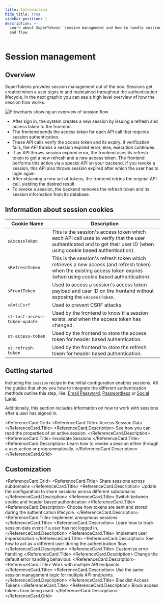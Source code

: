```yaml
---
title: Introduction
hide_title: true
sidebar_position: 1
description: >-
  Learn about SuperTokens' session management and how to handle session security
  and flow.
---
```



# Session management

## Overview

SuperTokens provides session management out of the box.
Sessions get created when a user signs in and maintained throughout the authentication lifecycle.
In the next graphic you can see a high level overview of how the session flow works.

<img alt="Flowcharts showing an overview of session flow" src="/img/session_flow.png" />

- After sign in, the system creates a new session by issuing a refresh and access token to the frontend.
- The frontend sends the access token for each API call that requires session authentication.
- These API calls verify the access token and its expiry. If verification fails, the API throws a session expired error, else, execution continues.
- If an API throws session expired error, the frontend uses its refresh token to get a new refresh and a new access token. The frontend performs this action via a special API on your backend. If you revoke a session, this API also throws session expired after which the user has to login again.
- After obtaining a new set of tokens, the frontend retries the original API call, yielding the desired result.
- To revoke a session, the backend removes the refresh token and its session information from its database.

## Information about session cookies

| Cookie Name | Description |
|-------------|-------------|
| `sAccessToken` | This is the session's access token which each API call uses to verify that the user authenticated and to get their user ID (when using cookie based authentication). |
| `sRefreshToken` | This is the session's refresh token which retrieves a new access (and refresh token) when the existing access token expires (when using cookie based authentication). |
| `sFrontToken` | Used to access a session's access token payload and user ID on the frontend without exposing the `sAccessToken`. |
| `sAntiCsrf` | Used to prevent CSRF attacks. |
| `st-last-access-token-update` | Used by the frontend to know if a session exists, and when the access token has changed. |
| `st-access-token` | Used by the frontend to store the access token for header based authentication. |
| `st-refresh-token` | Used by the frontend to store the refresh token for header based authentication. |

## Getting started

Including the `Session` recipe in the initial configuration enables sessions.
All the guides that show you how to integrate the different authentication methods outline this step, like: [Email Password](/docs/authentication/email-password/introduction), [Passwordless](/docs/authentication/passwordless/introduction) or [Social Login](/docs/authentication/social/introduction).

Additionally, this section includes information on how to work with sessions after a user has signed in.

<ReferenceCard.Grid>
  <ReferenceCard href="/docs/post-authentication/session-management/access-session-data">
    <ReferenceCard.Title>
      Access Session Data
    </ReferenceCard.Title>
    <ReferenceCard.Description>
      See how you can read the properties of an active session.
    </ReferenceCard.Description>
  </ReferenceCard>
  <ReferenceCard href="/docs/post-authentication/session-management/session-invalidation">
    <ReferenceCard.Title>
      Invalidate Sessions
    </ReferenceCard.Title>
    <ReferenceCard.Description>
      Learn how to revoke a session either through a user action or programmatically.
    </ReferenceCard.Description>
  </ReferenceCard>
</ReferenceCard.Grid>

## Customization 



<ReferenceCard.Grid>
  <ReferenceCard href="/docs/post-authentication/session-management/share-session-across-sub-domains">
    <ReferenceCard.Title>
      Share sessions across subdomains
    </ReferenceCard.Title>
    <ReferenceCard.Description>
      Update the configuration to share sessions across different subdomains.
    </ReferenceCard.Description>
  </ReferenceCard>
  <ReferenceCard href="/docs/post-authentication/session-management/switch-between-cookies-and-header-authentication">
    <ReferenceCard.Title>
      Switch between cookie and header based authentication
    </ReferenceCard.Title>
    <ReferenceCard.Description>
      Choose how tokens are sent and stored during the authentication lifecycle.
    </ReferenceCard.Description>
  </ReferenceCard>
  <ReferenceCard href="/docs/post-authentication/session-management/advanced-workflows/anonymous-session">
    <ReferenceCard.Title>
      Implement anonymous sessions
    </ReferenceCard.Title>
    <ReferenceCard.Description>
      Learn how to track session data event if a user has not logged in.
    </ReferenceCard.Description>
  </ReferenceCard>
  <ReferenceCard href="/docs/post-authentication/session-management/advanced-workflows/user-impersonation">
    <ReferenceCard.Title>
      Implement user impersonation 
    </ReferenceCard.Title>
    <ReferenceCard.Description>
      See how to act as a different user during the authentication flow.
    </ReferenceCard.Description>
  </ReferenceCard>
  <ReferenceCard href="/docs/post-authentication/session-management/advanced-workflows/customize-error-handling">
    <ReferenceCard.Title>
      Customize error handling
    </ReferenceCard.Title>
    <ReferenceCard.Description>
      Change the default error handling behaviour.
    </ReferenceCard.Description>
  </ReferenceCard>
  <ReferenceCard href="/docs/post-authentication/session-management/advanced-workflows/multiple-api-endpoints">
    <ReferenceCard.Title>
      Work with multiple API endpoints
    </ReferenceCard.Title>
    <ReferenceCard.Description>
      Use the same session management logic for multiple API endpoints.
    </ReferenceCard.Description>
  </ReferenceCard>
  <ReferenceCard href="/docs/post-authentication/session-management/advanced-workflows/access-token-blacklisting">
    <ReferenceCard.Title>
      Blacklist Access Tokens
    </ReferenceCard.Title>
    <ReferenceCard.Description>
      Block access tokens from being used.
    </ReferenceCard.Description>
  </ReferenceCard>
</ReferenceCard.Grid>

